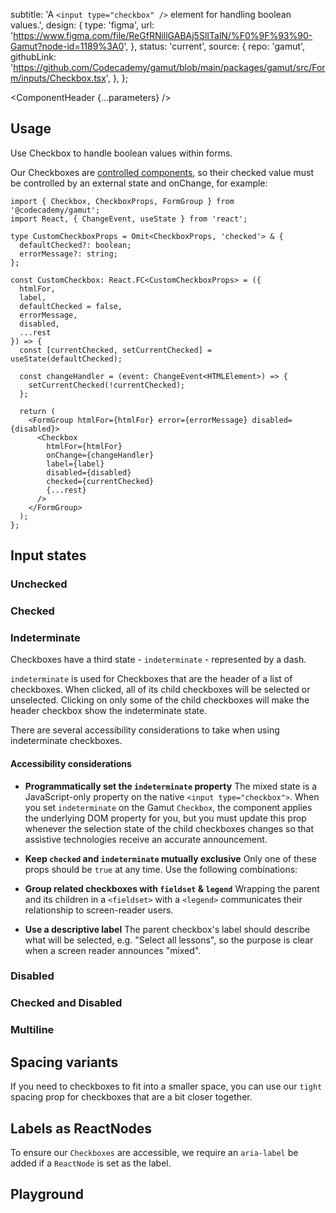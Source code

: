 


  subtitle:
    'A `<input type="checkbox" />` element for handling boolean values.',
  design: {
    type: 'figma',
    url: 'https://www.figma.com/file/ReGfRNillGABAj5SlITalN/%F0%9F%93%90-Gamut?node-id=1189%3A0',
  },
  status: 'current',
  source: {
    repo: 'gamut',
    githubLink:
      'https://github.com/Codecademy/gamut/blob/main/packages/gamut/src/Form/inputs/Checkbox.tsx',
  },
};

<Meta of={CheckboxStories} />

<ComponentHeader {...parameters} />

## Usage

Use Checkbox to handle boolean values within forms.

Our Checkboxes are [controlled components](https://reactjs.org/docs/forms.html#controlled-components), so their checked value must be controlled by an external state and onChange, for example:

<Canvas of={CheckboxStories.ControlledCheckbox} />

```tsx
import { Checkbox, CheckboxProps, FormGroup } from '@codecademy/gamut';
import React, { ChangeEvent, useState } from 'react';

type CustomCheckboxProps = Omit<CheckboxProps, 'checked'> & {
  defaultChecked?: boolean;
  errorMessage?: string;
};

const CustomCheckbox: React.FC<CustomCheckboxProps> = ({
  htmlFor,
  label,
  defaultChecked = false,
  errorMessage,
  disabled,
  ...rest
}) => {
  const [currentChecked, setCurrentChecked] = useState(defaultChecked);

  const changeHandler = (event: ChangeEvent<HTMLElement>) => {
    setCurrentChecked(!currentChecked);
  };

  return (
    <FormGroup htmlFor={htmlFor} error={errorMessage} disabled={disabled}>
      <Checkbox
        htmlFor={htmlFor}
        onChange={changeHandler}
        label={label}
        disabled={disabled}
        checked={currentChecked}
        {...rest}
      />
    </FormGroup>
  );
};
```

## Input states

### Unchecked

<Canvas of={CheckboxStories.Unchecked} />

### Checked

<Canvas of={CheckboxStories.Checked} />

### Indeterminate

Checkboxes have a third state - `indeterminate` - represented by a dash.

<Canvas of={CheckboxStories.Indeterminate} />

`indeterminate` is used for Checkboxes that are the header of a list of checkboxes. When clicked, all of its child checkboxes will be selected or unselected. Clicking on only some of the child checkboxes will make the header checkbox show the indeterminate state.

<Canvas of={CheckboxStories.NestedCheckboxes} />

There are several accessibility considerations to take when using indeterminate checkboxes.

#### Accessibility considerations

- **Programmatically set the `indeterminate` property**
  The mixed state is a JavaScript-only property on the native `<input type="checkbox">`. When you set `indeterminate` on the Gamut `Checkbox`, the component applies the underlying DOM property for you, but you must update this prop whenever the selection state of the child checkboxes changes so that assistive technologies receive an accurate announcement.

- **Keep `checked` and `indeterminate` mutually exclusive**
  Only one of these props should be `true` at any time. Use the following combinations:

  <IndeterminateVisualStateTable />

- **Group related checkboxes with `fieldset` & `legend`**
  Wrapping the parent and its children in a `<fieldset>` with a `<legend>` communicates their relationship to screen-reader users.

- **Use a descriptive label**
  The parent checkbox's label should describe what will be selected, e.g. "Select all lessons", so the purpose is clear when a screen reader announces "mixed".

### Disabled

<Canvas of={CheckboxStories.Disabled} />

### Checked and Disabled

<Canvas of={CheckboxStories.CheckedAndDisabled} />

### Multiline

<Canvas of={CheckboxStories.Multiline} />

## Spacing variants

If you need to checkboxes to fit into a smaller space, you can use our `tight` spacing prop for checkboxes that are a bit closer together.

<Canvas of={CheckboxStories.SpacingTight} />

## Labels as ReactNodes

To ensure our `Checkboxes` are accessible, we require an `aria-label` be added if a `ReactNode` is set as the label.

<Canvas of={CheckboxStories.LabelsAsReactNodes} />

## Playground

<Canvas sourceState="shown" of={CheckboxStories.Default} />

<Controls />
